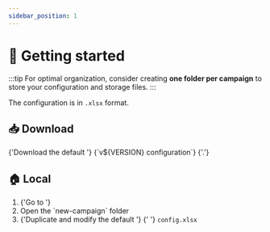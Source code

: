 ```yaml
---
sidebar_position: 1
---
```




# 🏃 Getting started

:::tip
For optimal organization, consider creating **one folder per campaign** to
store your configuration and storage files.
:::

The <ExcelIcon /> configuration is in `.xlsx` format.

## 📥 Download

<Fragment>
  {'Download the default '}
  <ExcelIcon />
  <ExcelFile
    version={VERSION}
    isCse
  >{`v${VERSION} configuration`}</ExcelFile>
  {'.'}
</Fragment>

## 🏠 Local

<ol>
  <li>
    {'Go to '}
    <ExampleDirectory
      version={VERSION}
      isCse
    />
  </li>
  <li>Open the `new-campaign` folder</li>
  <li>
    {'Duplicate and modify the default '}
    <ExcelIcon />
    {'  '}
    <code>config.xlsx</code>
  </li>
</ol>
